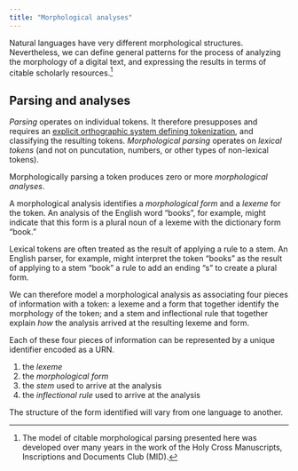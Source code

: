 ```yaml
---
title: "Morphological analyses"
---
```


Natural languages have very different morphological structures. Nevertheless, we can define general patterns for the process of analyzing the morphology of a digital text, and expressing the results in terms of citable scholarly resources.[^mid]




[^mid]: The model of citable morphological parsing presented here was developed over many years in the work of the Holy Cross Manuscripts, Inscriptions and Documents Club (MID). 



## Parsing and analyses

*Parsing* operates on individual tokens. It therefore presupposes and requires an [explicit orthographic system defining tokenization](https://neelsmith.quarto.pub/orthography/concepts/), and classifying the resulting tokens.  *Morphological parsing* operates on *lexical tokens* (and not on puncutation, numbers, or other types of non-lexical tokens). 

Morphologically parsing a token produces zero or more *morphological analyses*. 

A morphological analysis identifies a *morphological form*  and a *lexeme* for the token. An analysis of the English word "books", for example, might indicate that this form is a plural noun of a lexeme with the dictionary form "book."

Lexical tokens are often treated as the result of applying a rule to a stem. An English parser, for example, might interpret the token "books" as the result of applying to a stem "book" a rule to add an ending "s" to create a plural form. 

We can therefore model a morphological analysis as associating four pieces of information with a token: a lexeme and a form that together identify the morphology of the token; and a stem and inflectional rule that together explain *how* the analysis arrived at the resulting lexeme and form.

Each of these four pieces of information can be represented by a unique identifier encoded as a URN.

1. the *lexeme*
2. the *morphological form*
3. the *stem* used to arrive at the analysis
4. the *inflectional rule* used to arrive at the analysis


 The structure of the form identified will vary from one language to another.




